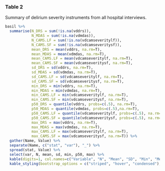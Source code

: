 


### Table 2
Summary of delirium severity instruments from all hospital interviews.
```r
basil %>%
  summarise(N_DRS = sum(!is.na(vddrs)),
            N_MDAS = sum(!is.na(vdmdas)),
            N_CAMS.LF = sum(!is.na(vdcamseveritylf)),
            N_CAMS.SF = sum(!is.na(vdcamseveritysf)),
            mean_DRS = mean(vddrs, na.rm=T), 
            mean_MDAS = mean(vdmdas, na.rm=T), 
            mean_CAMS.LF = mean(vdcamseveritylf, na.rm=T),
            mean_CAMS.SF = mean(vdcamseveritysf, na.rm=T),
            sd_DRS = sd(vddrs, na.rm=T),
            sd_MDAS = sd(vdmdas, na.rm=T),
            sd_CAMS.LF = sd(vdcamseveritylf, na.rm=T),
            sd_CAMS.SF = sd(vdcamseveritysf, na.rm=T),
            min_DRS = min(vddrs, na.rm=T), 
            min_MDAS = min(vdmdas, na.rm=T), 
            min_CAMS.LF = min(vdcamseveritylf, na.rm=T),
            min_CAMS.SF = min(vdcamseveritysf, na.rm=T),
            p50_DRS = quantile(vddrs, probs=c(.5), na.rm=T), 
            p50_MDAS = quantile(vdmdas, probs=c(.5),na.rm=T), 
            p50_CAMS.LF = quantile(vdcamseveritylf, probs=c(.5), na.rm=T),
            p50_CAMS.SF = quantile(vdcamseveritysf, probs=c(.5), na.rm=T),
            max_DRS = max(vddrs, na.rm=T), 
            max_MDAS = max(vdmdas, na.rm=T), 
            max_CAMS.LF = max(vdcamseveritylf, na.rm=T),
            max_CAMS.SF = max(vdcamseveritysf, na.rm=T)) %>%
  gather(Name, Value) %>%
  separate(Name, c("stat", "var"), "_") %>%
  spread(stat, Value) %>%
  select(var, N, mean, sd, min, p50, max) %>%
  kable(digits=1, col.names=c("Variable", "N", "Mean", "SD", "Min", "Median", "Max")) %>%
  kable_styling(bootstrap_options = c("striped", "hover", "condensed"), full_width = F, position = "left")


 

```

